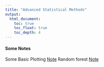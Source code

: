 ```yaml
---
title: "Advanced Statistical Methods"
output:
  html_document:
    toc: true
    toc_float: true
    toc_depth: 4
---
```



#### Some Notes

Some Basic Plotting [Note](tt1.html)
Random forest [Note](randomforest.html)